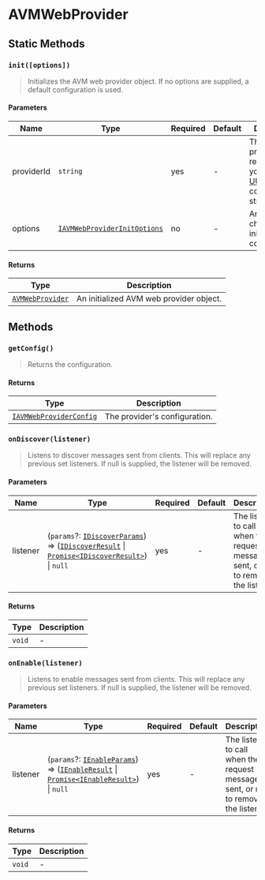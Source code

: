 
# AVMWebProvider

<TOCInline
  maxHeadingLevel={4}
  toc={toc}
/>

## Static Methods

### `init([options])`

> Initializes the AVM web provider object. If no options are supplied, a default configuration is used.

#### Parameters

| Name       | Type                                                             | Required | Default | Description                                                                                                             |
|------------|------------------------------------------------------------------|----------|---------|-------------------------------------------------------------------------------------------------------------------------|
| providerId | `string`                                                         | yes      | -       | This ID of the provider. It is recommended you use a [UUIDv4](https://www.rfc-editor.org/rfc/rfc4122) compliant string. |
| options    | [`IAVMWebProviderInitOptions`](types#iavmwebproviderinitoptions) | no       | -       | An object to change the initial configuration.                                                                          |

#### Returns

| Type                                     | Description                             |
|------------------------------------------|-----------------------------------------|
| [`AVMWebProvider`](types#avmwebprovider) | An initialized AVM web provider object. |

## Methods

### `getConfig()`

> Returns the configuration.

#### Returns

| Type                                                   | Description                   |
|--------------------------------------------------------|-------------------------------|
| [`IAVMWebProviderConfig`](types#iavmwebproviderconfig) | The provider's configuration. |

### `onDiscover(listener)`

> Listens to discover messages sent from clients. This will replace any previous set listeners. If null is supplied, the listener will be removed.

#### Parameters

| Name     | Type                                                                                                                                                                     | Required | Default | Description                                                                            |
|----------|--------------------------------------------------------------------------------------------------------------------------------------------------------------------------|----------|---------|----------------------------------------------------------------------------------------|
| listener | (`params`?: [`IDiscoverParams`](types#idiscoverparams)) => ([`IDiscoverResult`](types#idiscoverresult) \| [`Promise<IDiscoverResult>`](types#idiscoverresult)) \| `null` | yes      | -       | The listener to call when the request message is sent, or null to remove the listener. |

#### Returns

| Type   | Description |
|--------|-------------|
| `void` | -           |

### `onEnable(listener)`

> Listens to enable messages sent from clients. This will replace any previous set listeners. If null is supplied, the listener will be removed.

#### Parameters

| Name     | Type                                                                                                                                                         | Required | Default | Description                                                                            |
|----------|--------------------------------------------------------------------------------------------------------------------------------------------------------------|----------|---------|----------------------------------------------------------------------------------------|
| listener | (`params`?: [`IEnableParams`](types#ienableparams)) => ([`IEnableResult`](types#ienableresult) \| [`Promise<IEnableResult>`](types#ienableresult)) \| `null` | yes      | -       | The listener to call when the request message is sent, or null to remove the listener. |

#### Returns

| Type   | Description |
|--------|-------------|
| `void` | -           |
